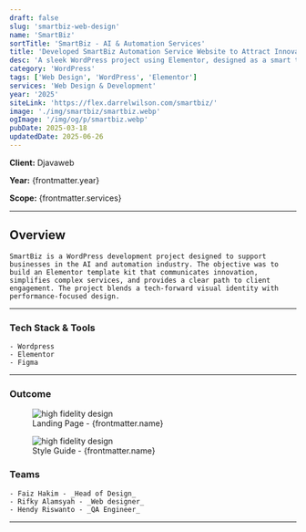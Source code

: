 ```yaml
---
draft: false
slug: 'smartbiz-web-design'
name: 'SmartBiz'
sortTitle: 'SmartBiz - AI & Automation Services'
title: 'Developed SmartBiz Automation Service Website to Attract Innovative Tech Clients'
desc: 'A sleek WordPress project using Elementor, designed as a smart template kit for AI and automation service providers with a tech-focused layout.'
category: 'WordPress'
tags: ['Web Design', 'WordPress', 'Elementor']
services: 'Web Design & Development'
year: '2025'
siteLink: 'https://flex.darrelwilson.com/smartbiz/'
image: './img/smartbiz/smartbiz.webp'
ogImage: '/img/og/p/smartbiz.webp'
pubDate: 2025-03-18
updatedDate: 2025-06-26
---
```



**Client:** Djavaweb

**Year:** {frontmatter.year}

**Scope:** {frontmatter.services}

---

## Overview

    SmartBiz is a WordPress development project designed to support businesses in the AI and automation industry. The objective was to build an Elementor template kit that communicates innovation, simplifies complex services, and provides a clear path to client engagement. The project blends a tech-forward visual identity with performance-focused design.

---

### Tech Stack & Tools

    - Wordpress
    - Elementor
    - Figma

---

### Outcome

<figure>
  <Image src={landingPage} alt='high fidelity design' />
  <figcaption class='text-center'>Landing Page - {frontmatter.name}</figcaption>
</figure>

<figure>
  <Image src={styleGuide} alt='high fidelity design' />
  <figcaption class='text-center'>Style Guide - {frontmatter.name}</figcaption>
</figure>

### Teams

    - Faiz Hakim - _Head of Design_
    - Rifky Alamsyah - _Web designer_
    - Hendy Riswanto - _QA Engineer_

---
